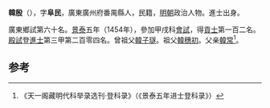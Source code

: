 '''韓殷'''（{{bd|1425年||？}}），字'''阜民'''，廣東廣州府番禺縣人，民籍，[[明朝|明朝]]政治人物。進士出身。

廣東鄉試第六十名。[[景泰|景泰]]五年（1454年），參加甲戌科[[會試|會試]]，得[[貢士|貢士]]第一百二名。[[殿試|殿試]]登[[進士|進士]]第三甲第二百零四名。曾祖父[[韓子璲|韓子璲]]。祖父[[韓穗初|韓穗初]]。父亲[[韓常|韓常]]<ref>《天一阁藏明代科举录选刊·登科录》（《景泰五年进士登科录》）</ref>。

==参考==
{{reflist}}
{{明朝人物小作品}}
{{景泰五年甲戌科殿試金榜}}